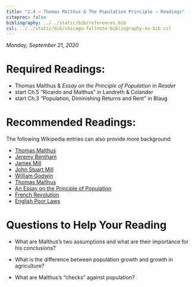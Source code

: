 ```yaml
---
title: "2.4 — Thomas Malthus & The Population Principle — Readings"
citeproc: false
bibliography: ../../static/bib/references.bib
csl: ../../static/bib/chicago-fullnote-bibliography-no-bib.csl
---
```


*Monday, September 21, 2020*

# Required Readings:

- <i class="fas fas fa-book"></i> Thomas Malthus & *Essay on the Principle of Population* in *Reader*
- <i class="fas fas fa-book"></i> start Ch.5 "Ricardo and Malthus" in Landreth & Colander
- <i class="fas fas fa-book"></i> start Ch.3 "Population, Diminishing Returns and Rent" in Blaug

# Recommended Readings:

The following Wikipedia entries can also provide more background:


- [<i class="fab fa-wikipedia-w"></i> Thomas Malthus](https://en.wikipedia.org/wiki/Utilitarianism)
- [<i class="fab fa-wikipedia-w"></i> Jeremy Bentham](https://en.wikipedia.org/wiki/Jeremy_Bentham)
- [<i class="fab fa-wikipedia-w"></i> James Mill](https://en.wikipedia.org/wiki/James_Mill)
- [<i class="fab fa-wikipedia-w"></i> John Stuart Mill](https://en.wikipedia.org/wiki/John_Stuart_Mill)
- [<i class="fab fa-wikipedia-w"></i> William Godwin](https://en.wikipedia.org/wiki/William_Godwin)
- [<i class="fab fa-wikipedia-w"></i> Thomas Malthus](https://en.wikipedia.org/wiki/Thomas_Malthus)
- [<i class="fab fa-wikipedia-w"></i> An Essay on the Principle of Population](https://en.wikipedia.org/wiki/An_Essay_on_the_Principle_of_Population)
- [<i class="fab fa-wikipedia-w"></i> French Revolution](https://en.wikipedia.org/wiki/French_Revolution)
- [<i class="fab fa-wikipedia-w"></i> English Poor Laws](https://en.wikipedia.org/wiki/English_Poor_Laws)

# Questions to Help Your Reading

- What are Malthus’s two assumptions and what are their importance for his conclusions?

- What is the difference between population growth and growth in agriculture?

- What are Malthus’s “checks” against population?

